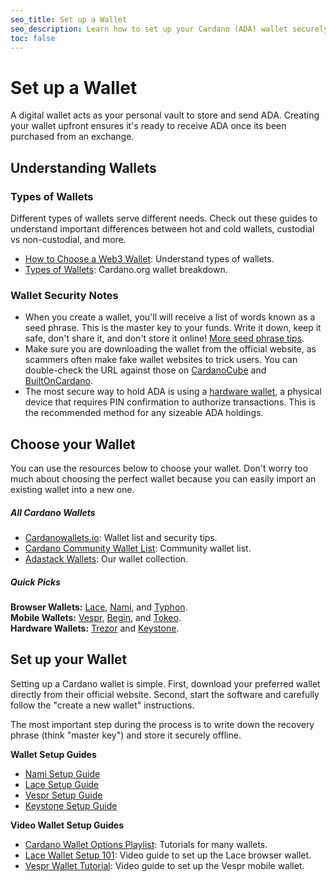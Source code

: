 ```yaml
---
seo_title: Set up a Wallet
seo_description: Learn how to set up your Cardano (ADA) wallet securely with our step-by-step guide. Discover wallets, wallet types, and security tips. Be your own bank.
toc: false
---
```


# Set up a Wallet

A digital wallet acts as your personal vault to store and send ADA. Creating your wallet upfront ensures it's ready to receive ADA once its been purchased from an exchange.

## Understanding Wallets

### Types of Wallets

Different types of wallets serve different needs. Check out these guides to understand important differences between hot and cold wallets, custodial vs non-custodial, and more.

- [How to Choose a Web3 Wallet](https://www.essentialcardano.io/article/how-to-choose-a-web3-wallet)<OS url="https://github.com/input-output-hk/" />: Understand types of wallets.
- [Types of Wallets](https://github.com/input-output-hk/cardano-documentation)<OS url="https://github.com/input-output-hk/cardano-documentation" />: Cardano.org wallet breakdown.

### Wallet Security Notes

- When you create a wallet, you'll will receive a list of words known as a seed phrase. This is the master key to your funds. Write it down, keep it safe, don't share it, and don't store it online! [More seed phrase tips](https://www.reddit.com/r/cardano/wiki/wallets/seedphrase/).
- Make sure you are downloading the wallet from the official website, as scammers often make fake wallet websites to trick users. You can double-check the URL against those on [CardanoCube](https://www.cardanocube.com/categories/wallets) and [BuiltOnCardano](https://builtoncardano.com/ecosystem/wallets).
- The most secure way to hold ADA is using a [hardware wallet](https://builtoncardano.com/ecosystem/hardware-wallet), a physical device that requires PIN confirmation to authorize transactions. This is the recommended method for any sizeable ADA holdings.

## Choose your Wallet

You can use the resources below to choose your wallet. Don't worry too much about choosing the perfect wallet because you can easily import an existing wallet into a new one.

##### All Cardano Wallets

- [Cardanowallets.io](https://cardanowallets.io/): Wallet list and security tips.
- [Cardano Community Wallet List](https://cardano-community.github.io/support-faq/Wallets/list/)<OS url="https://github.com/cardano-community/support-faq/blob/master/docs/Wallets/list.md" />: Community wallet list.
- [Adastack Wallets](../ecosystem/wallets.mdx): Our wallet collection.

##### Quick Picks

**Browser Wallets:** [Lace](https://www.lace.io/)<OS url="https://github.com/input-output-hk/lace" />, [Nami](https://www.namiwallet.io/)<OS url="https://github.com/input-output-hk/nami" />, and [Typhon](https://typhonwallet.io/).  
**Mobile Wallets:** [Vespr](https://vespr.xyz/), [Begin](https://begin.is/), and [Tokeo](https://tokeopay.io/).  
**Hardware Wallets:** [Trezor](https://trezor.io/)<OS url="https://github.com/trezor/trezor-firmware" /> and [Keystone](https://keyst.one/)<OS url="https://github.com/KeystoneHQ/keystone3-firmware" />.

## Set up your Wallet

Setting up a Cardano wallet is simple. First, download your preferred wallet directly from their official website. Second, start the software and carefully follow the "create a new wallet" instructions.

The most important step during the process is to write down the recovery phrase (think "master key") and store it securely offline.

**Wallet Setup Guides**

- [Nami Setup Guide](https://learncardano.io/lessons/how-to-install-nami-wallet/)
- [Lace Setup Guide](https://cardanospot.io/news/how-to-set-up-a-lace-wallet-0)
- [Vespr Setup Guide](https://docs.vespr.xyz/vespr/user-guide/getting-started)
- [Keystone Setup Guide](https://keyst.one/get-started)

**Video Wallet Setup Guides**

- [Cardano Wallet Options Playlist](https://www.youtube.com/playlist?list=PL3DtqUjro7uFqlq7BvrV0tNc3oduOahMu): Tutorials for many wallets.
- [Lace Wallet Setup 101](https://learncardano.io/courses/lace-wallet/): Video guide to set up the Lace browser wallet.
- [Vespr Wallet Tutorial](https://www.youtube.com/watch?v=XrNSFL87HFk): Video guide to set up the Vespr mobile wallet.
